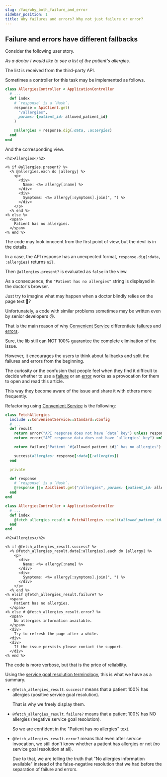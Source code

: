```yaml
---
slug: /faq/why_both_failure_and_error
sidebar_position: 1
title: Why failures and errors? Why not just failure or error?
---
```


## Failure and errors have different fallbacks

Consider the following user story.

_As a doctor I would like to see a list of the patient's allergies._

The list is received from the third-party API.

Sometimes a controller for this task may be implemented as follows.

```ruby title="controllers/allergies_controller.rb"
class AllergiesController < ApplicationController
  # ...
  def index
    # `response` is a `Hash`.
    response = ApiClient.get(
      "/allergies",
      params: {patient_id: allowed_patient_id}
    )

    @allergies = response.dig(:data, :allergies)
  end
end
```

And the corresponding view.

```erb title="views/allergies/index.html.erb"
<h2>Allergies</h2>

<% if @allergies.present? %>
  <% @allergies.each do |allergy| %>
    <p>
      <div>
        Name: <%= allergy[:name] %>
      </div>
      <div>
        Symptoms: <%= allergy[:symptoms].join(", ") %>
      </div>
    </p>
  <% end %>
<% else %>
  <span>
    Patient has no allergies.
  </span>
<% end %>
```

The code may look innocent from the first point of view, but the devil is in the details.

In a case, the API response has an unexpected format, `response.dig(:data, :allergies)` returns `nil`.

Then `@allergies.present?` is evaluated as `false` in the view.

As a consequence, the `"Patient has no allergies"` string is displayed in the doctor's browser.

Just try to imagine what may happen when a doctor blindly relies on the page text 😬?

Unfortunately, a code with similar problems sometimes may be written even by senior developers 😢.

That is the main reason of why [Convenient Service](/) differentiate [failures](/docs/basics/failures.mdx) and [errors](/docs/basics/errors.mdx).

Sure, the lib still can NOT 100% guarantee the complete elimination of the issue.

However, it encourages the users to think about fallbacks and split the failures and errors from the beginning.

The curiosity or the confusion that people feel when they find it difficult to decide whether to use a [failure](/docs/basics/failures.mdx) or an [error](/docs/basics/errors.mdx) works as a provocation for them to open and read this article.

This way they become aware of the issue and share it with others more frequently.

Refactoring using [Convenient Service](/) is the following:

```ruby title="controllers/allergies_controller.rb"
class FetchAllergies
  include ::ConvenientService::Standard::Config
  # ...
  def result
    return error("API response does not have `data` key") unless response.has_key?(:data)
    return error("API response data does not have `allergies` key") unless response[:data].has_key?(:allergies)

    return failure("Patient `#{allowed_patient_id}` has no allergies") if response[:data][:allergies].empty?

    success(allergies: response[:data][:allergies])
  end

  private

  def response
    # `response` is a `Hash`.
    @response ||= ApiClient.get("/allergies", params: {patient_id: allowed_patient_id})
  end
end
```

```ruby title="controllers/allergies_controller.rb"
class AllergiesController < ApplicationController
  # ...
  def index
    @fetch_allergies_result = FetchAllergies.result(allowed_patient_id: allowed_patient_id)
  end
end
```

```erb title="views/allergies/index.html.erb"
<h2>Allergies</h2>

<% if @fetch_allergies_result.success? %>
  <% @fetch_allergies_result.data[:allergies].each do |allergy| %>
    <p>
      <div>
        Name: <%= allergy[:name] %>
      </div>
      <div>
        Symptoms: <%= allergy[:symptoms].join(", ") %>
      </div>
    </p>
  <% end %>
<% elsif @fetch_allergies_result.failure? %>
  <span>
    Patient has no allergies.
  </span>
<% else # @fetch_allergies_result.error? %>
  <span>
    No allergies information available.
  </span>
  <div>
    Try to refresh the page after a while.
  <div>
  <div>
    If the issue persists please contact the support.
  </div>
<% end %>
```

The code is more verbose, but that is the price of reliability.

Using the [service goal resolution terminology](/docs/basics/service_goals.mdx), this is what we have as a summary.

- `@fetch_allergies_result.success?` means that a patient 100% has allergies (positive service goal resolution).

   That is why we freely display them.

- `@fetch_allergies_result.failure?` means that a patient 100% has NO allergies (negative service goal resolution).

   So we are confident in the "Patient has no allergies" text.

- `@fetch_allergies_result.error?` means that even after service invocation, we still don't know whether a patient has allergies or not (no service goal resolution at all).

   Due to that, we are telling the truth that "No allergies information available" instead of the false-negative resolution that we had before the separation of failure and errors.

